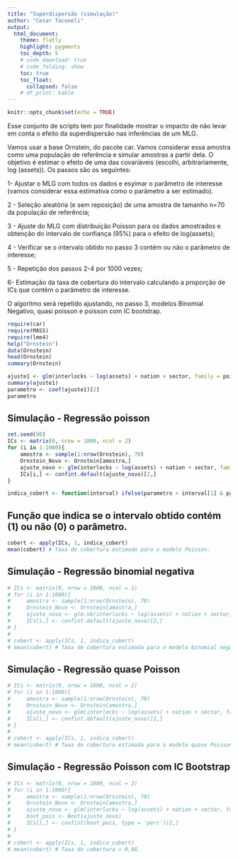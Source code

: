 ```yaml
---
title: "Superdispersão (simulação)"
author: "Cesar Taconeli"
output:
  html_document:
    theme: flatly
    highlight: pygments
    toc_depth: 5
    # code_download: true
    # code_folding: show
    toc: true
    toc_float:
      collapsed: false
    # df_print: kable
---
```



```r
knitr::opts_chunk$set(echo = TRUE)
```


Esse conjunto de scripts tem por finalidade mostrar o impacto de não
levar em conta o efeito da superdispersão nas inferências de um MLG.

Vamos usar a base Ornstein, do pacote car. Vamos considerar essa amostra
como uma população de referência e simular amostras a partir dela.
O objetivo é estimar o efeito de uma das covariáveis (escolhi, arbitrariamente,
log (assets)). Os passos são os seguintes:

1- Ajustar o MLG com todos os dados e esyimar o parâmetro de interesse
(vamos considerar essa estimativa como o parâmetro a ser estimado).

2 - Seleção aleatória (e sem reposição) de uma amostra de tamanho n=70
da população de referência;

3 - Ajuste do MLG com distribuição Poisson para os dados amostrados e
obtenção do intervalo de confiança (95%) para o efeito de log(assets);

4 - Verificar se o intervalo obtido no passo 3 contém ou não o parâmetro
de interesse;

5 - Repetição dos passos 2-4 por 1000 vezes;

6- Estimação da taxa de cobertura do intervalo calculando a proporção de
ICs que contém o parâmetro de interesse.

O algoritmo será repetido ajustando, no passo 3, modelos Binomial Negativo,
quasi poisson e poisson com IC bootstrap.


```r
require(car) 
require(MASS)
require(lme4)
help("Ornstein")
data(Ornstein)
head(Ornstein) 
summary(Ornstein)
```
 

```r
ajuste1 <- glm(interlocks ~ log(assets) + nation + sector, family = poisson, data = Ornstein)
summary(ajuste1) 
parametro <- coef(ajuste1)[2]
parametro
```


## Simulação - Regressão poisson

```r
set.seed(98)
ICs <- matrix(0, nrow = 1000, ncol = 2)
for (i in 1:1000){
    amostra <- sample(1:nrow(Ornstein), 70)
    Ornstein_Novo <- Ornstein[amostra,]
    ajuste_novo <- glm(interlocks ~ log(assets) + nation + sector, family = poisson, data = Ornstein_Novo)
    ICs[i,] <- confint.default(ajuste_novo)[2,]
}

indica_cobert <- function(interval) ifelse(parametro > interval[1] & parametro < interval[2], 1, 0)
```

## Função que indica se o intervalo obtido contém (1) ou não (0) o parâmetro.

```r
cobert <- apply(ICs, 1, indica_cobert)
mean(cobert) # Taxa de cobertura estimada para o modelo Poisson.
```


## Simulação - Regressão binomial negativa

```r
# ICs <- matrix(0, nrow = 1000, ncol = 2)
# for (i in 1:1000){
#     amostra <- sample(1:nrow(Ornstein), 70)
#     Ornstein_Novo <- Ornstein[amostra,]
#     ajuste_novo <- glm.nb(interlocks ~ log(assets) + nation + sector, data = Ornstein_Novo)
#     ICs[i,] <- confint.default(ajuste_novo)[2,]
# }
# 
# cobert <- apply(ICs, 1, indica_cobert)
# mean(cobert) # Taxa de cobertura estimada para o modelo binomial negativo.
```


## Simulação - Regressão quase Poisson

```r
# ICs <- matrix(0, nrow = 1000, ncol = 2)
# for (i in 1:1000){
#     amostra <- sample(1:nrow(Ornstein), 70)
#     Ornstein_Novo <- Ornstein[amostra,]
#     ajuste_novo <- glm(interlocks ~ log(assets) + nation + sector, family = quasipoisson, data = Ornstein_Novo)
#     ICs[i,] <- confint.default(ajuste_novo)[2,]
# }
# 
# cobert <- apply(ICs, 1, indica_cobert)
# mean(cobert) # Taxa de cobertura estimada para o modelo quase Poisson.
```


## Simulação - Regressão Poisson com IC Bootstrap

```r
# ICs <- matrix(0, nrow = 1000, ncol = 2)
# for (i in 1:1000){
#     amostra <- sample(1:nrow(Ornstein), 70)
#     Ornstein_Novo <- Ornstein[amostra,]
#     ajuste_novo <- glm(interlocks ~ log(assets) + nation + sector, family = poisson, data = Ornstein_Novo)
#     boot_pois <- Boot(ajuste_novo)
#     ICs[i,] <- confint(boot_pois, type = 'perc')[2,]
# }
# 
# cobert <- apply(ICs, 1, indica_cobert)
# mean(cobert) # Taxa de cobertura = 0.98.
```


